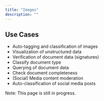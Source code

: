 ```yaml
---
title: "Images"
description: ""
---
```


## Use Cases

- Auto-tagging and classification of images
- Visualization of unstructured data
- Verification of document data (signatures)
- Classify document type
- Querying of document data
- Check document completeness
- (Social) Media content moderation
- Auto-classification of social media posts

<Warning>Note: This page is still in progress.</Warning>
